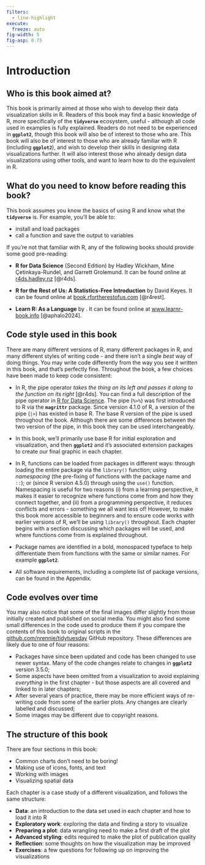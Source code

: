 ```yaml
---
filters:
  - line-highlight
execute: 
  freeze: auto
fig-width: 5
fig-asp: 0.75
---
```


# Introduction {#sec-intro}

## Who is this book aimed at?

This book is primarily aimed at those who wish to develop their data visualization skills in R. Readers of this book may find a basic knowledge of R, more specifically of the **`tidyverse`** ecosystem, useful - although all code used in examples is fully explained. Readers do not need to be experienced in **`ggplot2`**, though this book will also be of interest to those who are. This book will also be of interest to those who are already familiar with R (including **`ggplot2`**), and wish to develop their skills in designing data visualizations further. It will also interest those who already design data visualizations using other tools, and want to learn how to do the equivalent in R.

## What do you need to know before reading this book?

This book assumes you know the basics of using R and know what the **`tidyverse`** is. For example, you'll be able to:

* install and load packages
* call a function and save the output to variables

If you're not that familiar with R, any of the following books should provide some good pre-reading:

* **R for Data Science** (Second Edition) by Hadley Wickham, Mine Çetinkaya-Rundel, and Garrett Grolemund. It can be found online at [r4ds.hadley.nz](https://r4ds.hadley.nz/) [@r4ds].

* **R for the Rest of Us: A Statistics-Free Introduction** by David Keyes. It can be found online at [book.rfortherestofus.com](https://book.rfortherestofus.com/) [@r4rest].

* **Learn R: As a Language** by . It can be found online at [www.learnr-book.info](https://www.learnr-book.info/) [@aphalo2024].

## Code style used in this book

There are many different versions of R, many different packages in R, and many different styles of writing code - and there isn't a single *best* way of doing things. You may write code differently from the way you see it written in this book, and that's perfectly fine. Throughout the book, a few choices have been made to keep code consistent:

* In R, the pipe operator *takes the thing on its left and passes it along to the function on its right* [@r4ds]. You can find a full description of the pipe operator in [R for Data Science](https://r4ds.hadley.nz/data-transform#sec-the-pipe). The pipe (`%>%`) was first introduced to R via the **`magrittr`** package. Since version 4.1.0 of R, a version of the pipe (`|>`) has existed in base R. The base R version of the pipe is used throughout the book. Although there are some differences between the two version of the pipe, in this book they can be used interchangeably.

\index{pipe} \index{magrittr}

* In this book, we'll primarily use base R for initial exploration and visualization, and then **`ggplot2`** and it's associated extension packages to create our final graphic in each chapter.

* In R, functions can be loaded from packages in different ways: through loading the entire package via the `library()` function; using *namespacing* (the pre-fixing of functions with the package name and `::`); or (since R version 4.5.0) through using the `use()` function. Namespacing is useful for two reasons (i) from a learning perspective, it makes it easier to recognize where functions come from and how they connect together, and (ii) from a programming perspective, it reduces conflicts and errors - something we all want less of! However, to make this book more accessible to beginners and to ensure code works with earlier versions of R, we'll be using `library()` throughout. Each chapter begins with a section discussing which packages will be used, and where functions come from is explained throughout.

\index{namespacing} \index{base!use}

* Package names are identified in a bold, monospaced typeface to help differentiate them from functions with the same or similar names. For example **`ggplot2`**. 

* All software requirements, including a complete list of package versions, can be found in the Appendix.

## Code evolves over time

You may also notice that some of the final images differ slightly from those initially created and published on social media. You might also find some small differences in the code used to produce them if you compare the contents of this book to original scripts in the [github.com/nrennie/tidytuesday](https://github.com/nrennie/tidytuesday) GitHub repository. These differences are likely due to one of four reasons: 

* Packages have since been updated and code has been changed to use newer syntax. Many of the code changes relate to changes in **`ggplot2`** version 3.5.0;
* Some aspects have been omitted from a visualization to avoid explaining *everything* in the first chapter - but those aspects are all covered and linked to in later chapters;
* After several years of practice, there may be more efficient ways of re-writing code from some of the earlier plots. Any changes are clearly labelled and discussed;
* Some images may be different due to copyright reasons.

## The structure of this book

There are four sections in this book:

* Common charts don't need to be boring!
* Making use of icons, fonts, and text
* Working with images
* Visualizing spatial data

Each chapter is a case study of a different visualization, and follows the same structure:

* **Data**: an introduction to the data set used in each chapter and how to load it into R
* **Exploratory work**: exploring the data and finding a story to visualize
* **Preparing a plot**: data wrangling need to make a first draft of the plot
* **Advanced styling**: edits required to make the plot of publication quality
* **Reflection**: some thoughts on how the visualization may be improved
* **Exercises**: a few questions for following up on improving the visualizations

